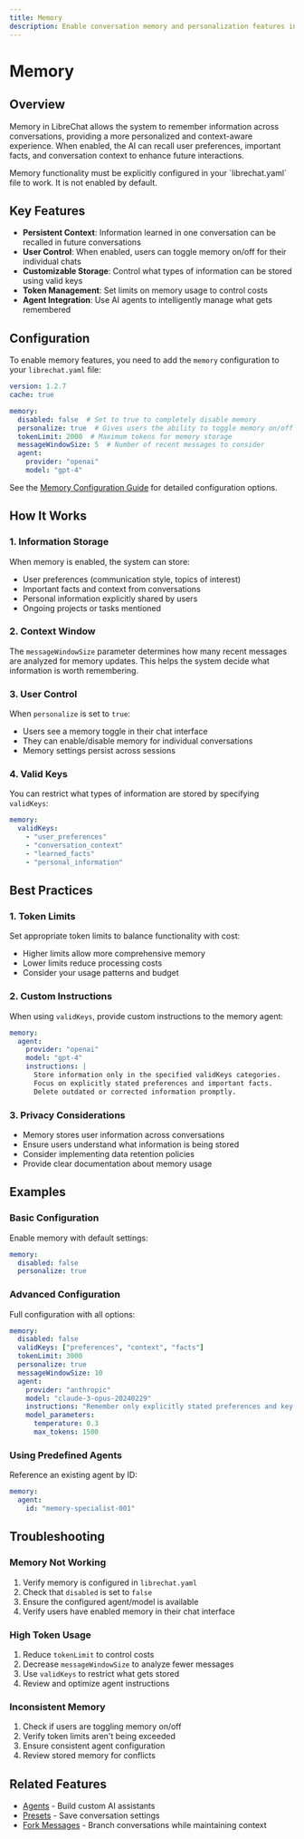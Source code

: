 ```yaml
---
title: Memory
description: Enable conversation memory and personalization features in LibreChat
---
```


# Memory

## Overview

Memory in LibreChat allows the system to remember information across conversations, providing a more personalized and context-aware experience. When enabled, the AI can recall user preferences, important facts, and conversation context to enhance future interactions.

<Callout type="important" title="Configuration Required">
Memory functionality must be explicitly configured in your `librechat.yaml` file to work. It is not enabled by default.
</Callout>

## Key Features

- **Persistent Context**: Information learned in one conversation can be recalled in future conversations
- **User Control**: When enabled, users can toggle memory on/off for their individual chats
- **Customizable Storage**: Control what types of information can be stored using valid keys
- **Token Management**: Set limits on memory usage to control costs
- **Agent Integration**: Use AI agents to intelligently manage what gets remembered

## Configuration

To enable memory features, you need to add the `memory` configuration to your `librechat.yaml` file:

```yaml filename="librechat.yaml"
version: 1.2.7
cache: true

memory:
  disabled: false  # Set to true to completely disable memory
  personalize: true  # Gives users the ability to toggle memory on/off
  tokenLimit: 2000  # Maximum tokens for memory storage
  messageWindowSize: 5  # Number of recent messages to consider
  agent:
    provider: "openai"
    model: "gpt-4"
```

See the [Memory Configuration Guide](/docs/configuration/librechat_yaml/object_structure/memory) for detailed configuration options.

## How It Works

### 1. Information Storage
When memory is enabled, the system can store:
- User preferences (communication style, topics of interest)
- Important facts and context from conversations
- Personal information explicitly shared by users
- Ongoing projects or tasks mentioned

### 2. Context Window
The `messageWindowSize` parameter determines how many recent messages are analyzed for memory updates. This helps the system decide what information is worth remembering.

### 3. User Control
When `personalize` is set to `true`:
- Users see a memory toggle in their chat interface
- They can enable/disable memory for individual conversations
- Memory settings persist across sessions

### 4. Valid Keys
You can restrict what types of information are stored by specifying `validKeys`:

```yaml filename="memory / validKeys"
memory:
  validKeys:
    - "user_preferences"
    - "conversation_context"
    - "learned_facts"
    - "personal_information"
```

## Best Practices

### 1. Token Limits
Set appropriate token limits to balance functionality with cost:
- Higher limits allow more comprehensive memory
- Lower limits reduce processing costs
- Consider your usage patterns and budget

### 2. Custom Instructions
When using `validKeys`, provide custom instructions to the memory agent:

```yaml filename="memory / agent with instructions"
memory:
  agent:
    provider: "openai"
    model: "gpt-4"
    instructions: |
      Store information only in the specified validKeys categories.
      Focus on explicitly stated preferences and important facts.
      Delete outdated or corrected information promptly.
```

### 3. Privacy Considerations
- Memory stores user information across conversations
- Ensure users understand what information is being stored
- Consider implementing data retention policies
- Provide clear documentation about memory usage

## Examples

### Basic Configuration
Enable memory with default settings:

```yaml filename="Basic memory config"
memory:
  disabled: false
  personalize: true
```

### Advanced Configuration
Full configuration with all options:

```yaml filename="Advanced memory config"
memory:
  disabled: false
  validKeys: ["preferences", "context", "facts"]
  tokenLimit: 3000
  personalize: true
  messageWindowSize: 10
  agent:
    provider: "anthropic"
    model: "claude-3-opus-20240229"
    instructions: "Remember only explicitly stated preferences and key facts."
    model_parameters:
      temperature: 0.3
      max_tokens: 1500
```

### Using Predefined Agents
Reference an existing agent by ID:

```yaml filename="Memory with agent ID"
memory:
  agent:
    id: "memory-specialist-001"
```

## Troubleshooting

### Memory Not Working
1. Verify memory is configured in `librechat.yaml`
2. Check that `disabled` is set to `false`
3. Ensure the configured agent/model is available
4. Verify users have enabled memory in their chat interface

### High Token Usage
1. Reduce `tokenLimit` to control costs
2. Decrease `messageWindowSize` to analyze fewer messages
3. Use `validKeys` to restrict what gets stored
4. Review and optimize agent instructions

### Inconsistent Memory
1. Check if users are toggling memory on/off
2. Verify token limits aren't being exceeded
3. Ensure consistent agent configuration
4. Review stored memory for conflicts

## Related Features

- [Agents](/docs/features/agents) - Build custom AI assistants
- [Presets](/docs/user_guides/presets) - Save conversation settings
- [Fork Messages](/docs/features/fork) - Branch conversations while maintaining context 